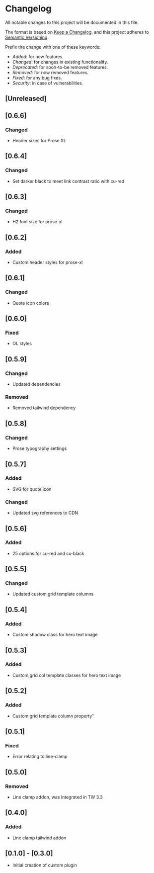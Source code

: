 # Changelog

All notable changes to this project will be documented in this file.

The format is based on [Keep a Changelog](https://keepachangelog.com/en/1.0.0/),
and this project adheres to [Semantic Versioning](https://semver.org/spec/v2.0.0.html).

Prefix the change with one of these keywords:

- _Added_: for new features.
- _Changed_: for changes in existing functionality.
- _Deprecated_: for soon-to-be removed features.
- _Removed_: for now removed features.
- _Fixed_: for any bug fixes.
- _Security_: in case of vulnerabilities.

## [Unreleased]

## [0.6.6]

### Changed

- Header sizes for Prose XL

## [0.6.4]

### Changed

- Set darker black to meet link contrast ratio with cu-red

## [0.6.3]

### Changed

- H2 font size for prose-xl

## [0.6.2]

### Added

- Custom header styles for prose-xl

## [0.6.1]

### Changed

- Quote icon colors

## [0.6.0]

### Fixed

- OL styles

## [0.5.9]

### Changed

- Updated dependencies

### Removed

- Removed tailwind dependency

## [0.5.8]

### Changed

- Prose typography settings

## [0.5.7]

### Added

- SVG for quote icon

### Changed

- Updated svg references to CDN

## [0.5.6]

### Added

- 25 options for cu-red and cu-black

## [0.5.5]

### Changed

- Updated custom grid template columns

## [0.5.4]

### Added

- Custom shadow class for hero text image

## [0.5.3]

### Added

- Custom grid col template classes for hero text image

## [0.5.2]

### Added

- Custom grid template column property"

## [0.5.1]

### Fixed

- Error relating to line-clamp

## [0.5.0]

### Removed

- Line clamp addon, was integrated in TW 3.3

## [0.4.0]

### Added

- Line clamp tailwind addon

## [0.1.0] - [0.3.0]

- Initial creation of custom plugin
